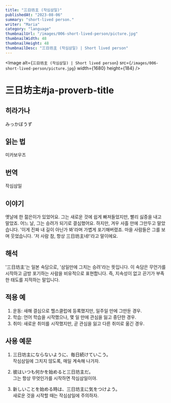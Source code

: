 ```yaml
---
title: "三日坊主 (작심삼일)"
publishedAt: "2023-08-06"
summary: "short-lived person."
writer: "Maria"
category: "language"
thumbnailUrl: "/images/006-short-lived-person/picture.jpg"
thumbnailWidth: 48
thumbnailHeight: 48
thumbnailDesc: "三日坊主 (작심삼일) | Short lived person"
---
```


<Image
  alt={`三日坊主 (작심삼일) | Short lived person`}
  src={`/images/006-short-lived-person/picture.jpg`}
  width={1680}
  height={184}
/>

# 三日坊主#ja-proverb-title

## 히라가나

みっかぼうず

## 읽는 법

미카보우즈

## 번역

작심삼일

## 이야기

옛날에 한 젊은이가 있었어요. 그는 새로운 것에 쉽게 빠져들었지만, 빨리 싫증을 내고 말았죠. 어느 날, 그는 승려가 되기로 결심했어요.
하지만, 겨우 사흘 만에 그만두고 말았습니다. '이게 진짜 내 길이 아닌가 봐'라며 가볍게 포기해버렸죠. 마을 사람들은 그를 보며 웃었습니다.
'저 사람 참, 항상 三日坊主네!'라고 말이에요.

## 해석

'三日坊主'는 일본 속담으로, '삼일만에 그치는 승려'라는 뜻입니다. 이 속담은 무언가를 시작하고 금방 포기하는 사람을 비유적으로 표현합니다.
즉, 지속성이 없고 끈기가 부족한 태도를 지적하는 말입니다.

## 적용 예

1. 운동: 새해 결심으로 헬스클럽에 등록했지만, 일주일 만에 그만둔 경우.
2. 학습: 언어 학습을 시작했으나, 몇 일 만에 관심을 잃고 중단한 경우.
3. 취미: 새로운 취미를 시작했지만, 곧 관심을 잃고 다른 취미로 옮긴 경우.

## 사용 예문

1. 三日坊主にならないように、毎日続けていこう。<br /> 작심삼일에 그치지 않도록, 매일 계속해 나가자.

2. 彼はいつも何かを始めると三日坊主だ。<br /> 그는 항상 무엇인가를 시작하면 작심삼일이야.

3. 新しいことを始める時は、三日坊主に気をつけよう。<br /> 새로운 것을 시작할 때는 작심삼일에 주의하자.
